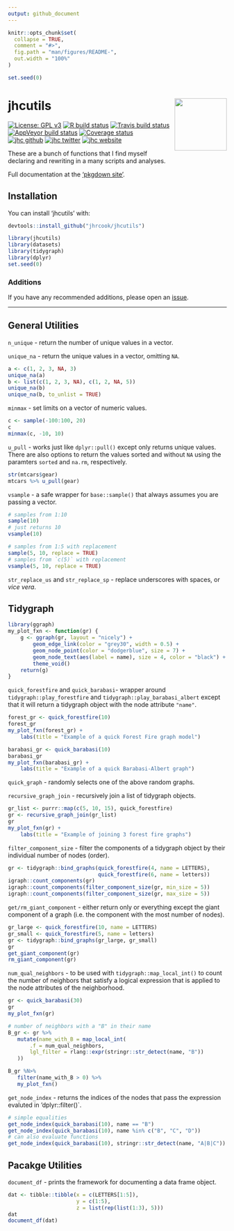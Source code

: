```yaml
---
output: github_document
---
```


<!-- README.md is generated from README.Rmd. Please edit that file -->

```r
knitr::opts_chunk$set(
  collapse = TRUE,
  comment = "#>",
  fig.path = "man/figures/README-",
  out.width = "100%"
)

set.seed(0)
```
# jhcutils <a href="https://jhrcook.github.io/jhcutils/index.html"> <img src="man/figures/logo.png" align="right" alt="" width="120" /> </a>

[![License: GPL v3](https://img.shields.io/badge/License-GPLv3-blue.svg)](https://www.gnu.org/licenses/gpl-3.0)
[![R build status](https://github.com/jhrcook/jhcutils/workflows/R-CMD-check/badge.svg)](https://github.com/jhrcook/jhcutils/actions)
[![Travis build status](https://travis-ci.org/jhrcook/jhcutils.svg?branch=master)](https://travis-ci.org/jhrcook/jhcutils)
[![AppVeyor build status](https://ci.appveyor.com/api/projects/status/github/jhrcook/jhcutils?branch=master&svg=true)](https://ci.appveyor.com/project/jhrcook/jhcutils)
[![Coverage status](https://codecov.io/gh/jhrcook/jhcutils/branch/master/graph/badge.svg)](https://codecov.io/github/jhrcook/jhcutils?branch=master)  
[![jhc github](https://img.shields.io/badge/GitHub-jhrcook-lightgrey.svg?style=flat&logo=github)](https://github.com/jhrcook)
[![jhc twitter](https://img.shields.io/badge/Twitter-@JoshDoesA-00aced.svg?style=flat&logo=twitter)](https://twitter.com/JoshDoesa)
[![jhc website](https://img.shields.io/badge/Website-Joshua_Cook-5087B2.svg?style=flat&logo=telegram)](https://joshuacook.netlify.com)


These are a bunch of functions that I find myself declaring and rewriting in a many scripts and analyses.

Full documentation at the ['pkgdown site'](https://jhrcook.github.io/jhcutils/index.html).

## Installation

You can install 'jhcutils' with:

```r
devtools::install_github("jhrcook/jhcutils")
```

```r
library(jhcutils)
library(datasets)
library(tidygraph)
library(dplyr)
set.seed(0)
```


### Additions

If you have any recommended additions, please open an [issue](https://github.com/jhrcook/jhcutils/issues).

---

## General Utilities

`n_unique` - return the number of unique values in a vector.

`unique_na` - return the unique values in a vector, omitting `NA`.

```r
a <- c(1, 2, 3, NA, 3)
unique_na(a)
b <- list(c(1, 2, 3, NA), c(1, 2, NA, 5))
unique_na(b)
unique_na(b, to_unlist = TRUE)
```

`minmax` - set limits on a vector of numeric values.

```r
c <- sample(-100:100, 20)
c
minmax(c, -10, 10)
```

`u_pull` - works just like `dplyr::pull()` except only returns unique values. There are also options to return the values sorted and without `NA` using the paramters `sorted` and `na.rm`, respectively.

```r
str(mtcars$gear)
mtcars %>% u_pull(gear)
```

`vsample` - a safe wrapper for `base::sample()` that always assumes you are passing a vector.

```r
# samples from 1:10
sample(10)
# just returns 10
vsample(10)

# samples from 1:5 with replacement
sample(5, 10, replace = TRUE)
# samples from `c(5)` with replacement 
vsample(5, 10, replace = TRUE)
```

`str_replace_us` and `str_replace_sp` - replace underscores with spaces, or *vice vera*.


## Tidygraph

```r
library(ggraph)
my_plot_fxn <- function(gr) {
    g <- ggraph(gr, layout = "nicely") +
        geom_edge_link(color = "grey30", width = 0.5) +
        geom_node_point(color = "dodgerblue", size = 7) +
        geom_node_text(aes(label = name), size = 4, color = "black") +
        theme_void()
    return(g)
}
```

`quick_forestfire` and `quick_barabasi`- wrapper around `tidygraph::play_forestfire` and `tidygraph::play_barabasi_albert` except that it will return a tidygraph object with the node attribute `"name"`.

```r
forest_gr <- quick_forestfire(10)
forest_gr
my_plot_fxn(forest_gr) +
    labs(title = "Example of a quick Forest Fire graph model")

barabasi_gr <- quick_barabasi(10)
barabasi_gr
my_plot_fxn(barabasi_gr) +
    labs(title = "Example of a quick Barabasi-Albert graph")
```

`quick_graph` - randomly selects one of the above random graphs.

`recursive_graph_join` - recursively join a list of tidygraph objects.

```r
gr_list <- purrr::map(c(5, 10, 15), quick_forestfire)
gr <- recursive_graph_join(gr_list)
gr
my_plot_fxn(gr) +
    labs(title = "Example of joining 3 forest fire graphs")
```

`filter_component_size` - filter the components of a tidygraph object by their individual number of nodes (order).

```r
gr <- tidygraph::bind_graphs(quick_forestfire(4, name = LETTERS),
                             quick_forestfire(6, name = letters))
igraph::count_components(gr)
igraph::count_components(filter_component_size(gr, min_size = 5))
igraph::count_components(filter_component_size(gr, max_size = 5))
```

`get/rm_giant_component` - either return only or everything except the giant component of a graph (i.e. the component with the most number of nodes).

```r
gr_large <- quick_forestfire(10, name = LETTERS)
gr_small <- quick_forestfire(5, name = letters)
gr <- tidygraph::bind_graphs(gr_large, gr_small)
gr
get_giant_component(gr)
rm_giant_component(gr)
```

`num_qual_neighbors` - to be used with `tidygraph::map_local_int()` to count the number of neighbors that satisfy a logical expression that is applied to the node attributes of the neighborhood. 

```r
gr <- quick_barabasi(30)
gr
my_plot_fxn(gr)

# number of neighbors with a "B" in their name
B_gr <- gr %>%
   mutate(name_with_B = map_local_int(
       .f = num_qual_neighbors,
       lgl_filter = rlang::expr(stringr::str_detect(name, "B"))
   ))

B_gr %N>%
   filter(name_with_B > 0) %>%
   my_plot_fxn()
```


`get_node_index` - returns the indices of the nodes that pass the expression evaluted in 'dplyr::filter()`.

```r
# simple equalities
get_node_index(quick_barabasi(10), name == "B")
get_node_index(quick_barabasi(10), name %in% c("B", "C", "D"))
# can also evaluate functions
get_node_index(quick_barabasi(10), stringr::str_detect(name, "A|B|C"))
```


## Pacakge Utilities

`document_df` - prints the framework for documenting a data frame object.

```r
dat <- tibble::tibble(x = c(LETTERS[1:5]),
                      y = c(1:5),
                      z = list(rep(list(1:3), 5)))
dat
document_df(dat)
```

